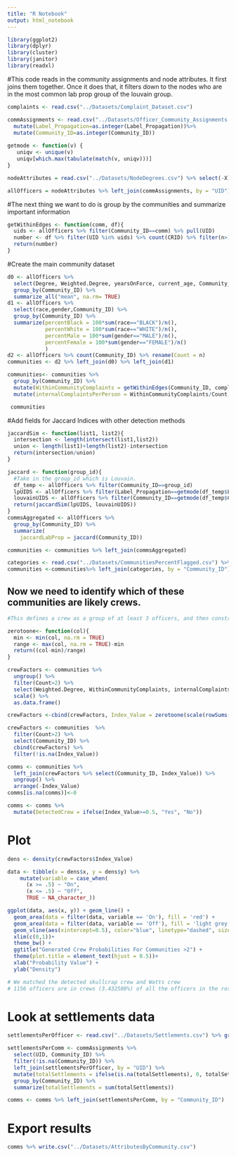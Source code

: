 ```yaml
---
title: "R Notebook"
output: html_notebook
---
```


```r
library(ggplot2)
library(dplyr)
library(cluster)
library(janitor)
library(readxl)
```

#This code reads in the community assignments and node attributes. It first joins them together. Once it does that, it filters down to the nodes who are in the most common lab prop group of the louvain group. 

```r
complaints <- read.csv("../Datasets/Complaint_Dataset.csv")

commAssignments <- read.csv("../Datasets/Officer_Community_Assignments.csv", stringsAsFactors = FALSE) %>% 
  mutate(Label_Propagation=as.integer(Label_Propagation))%>%
  mutate(Community_ID=as.integer(Community_ID))
  
getmode <- function(v) {
   uniqv <- unique(v)
   uniqv[which.max(tabulate(match(v, uniqv)))]
}

nodeAttributes = read.csv("../Datasets/NodeDegrees.csv") %>% select(-X)

allOfficers = nodeAttributes %>% left_join(commAssignments, by = "UID")
```

#The next thing we want to do is group by the communities and summarize important information

```r
getWithinEdges <- function(comm, df){
  uids <- allOfficers %>% filter(Community_ID==comm) %>% pull(UID)
  number <- df %>% filter(UID %in% uids) %>% count(CRID) %>% filter(n>1) %>% nrow()
  return(number)
}
```

#Create the main community dataset
```r
d0 <- allOfficers %>% 
  select(Degree, Weighted.Degree, yearsOnForce, current_age, Community_ID) %>% 
  group_by(Community_ID) %>% 
  summarize_all("mean", na.rm= TRUE)
d1 <- allOfficers %>% 
  select(race,gender,Community_ID) %>% 
  group_by(Community_ID) %>% 
  summarize(percentBlack = 100*sum(race=="BLACK")/n(),
            percentWhite = 100*sum(race=="WHITE")/n(),
            percentMale = 100*sum(gender=="MALE")/n(),
            percentFemale = 100*sum(gender=="FEMALE")/n()
            )
d2 <- allOfficers %>% count(Community_ID) %>% rename(Count = n)
communities <- d2 %>% left_join(d0) %>% left_join(d1)

communities<- communities %>% 
  group_by(Community_ID) %>% 
  mutate(WithinCommunityComplaints = getWithinEdges(Community_ID, complaints)) %>% 
  mutate(internalComplaintsPerPerson = WithinCommunityComplaints/Count)

 communities
```

#Add fields for Jaccard Indices with other detection methods
```r
jaccardSim <- function(list1, list2){
  intersection <- length(intersect(list1,list2))
  union <- length(list1)+length(list2)-intersection
  return(intersection/union)
}

jaccard <- function(group_id){
  #Take in the group_id which is Louvain.
  df_temp <- allOfficers %>% filter(Community_ID==group_id)
  lpUIDS <- allOfficers %>% filter(Label_Propagation==getmode(df_temp$Label_Propagation)) %>% pull(UID)
  louvainUIDS <- allOfficers %>% filter(Community_ID==getmode(df_temp$Community_ID)) %>% pull(UID)
  return(jaccardSim(lpUIDS, louvainUIDS))
}
commsAggregated <- allOfficers %>% 
  group_by(Community_ID) %>% 
  summarize(
    jaccardLabProp = jaccard(Community_ID))

communities <- communities %>% left_join(commsAggregated)
```

```r
categories <- read.csv("../Datasets/CommunitiesPercentFlagged.csv") %>% select(-X)
communities <-communities%>% left_join(categories, by = "Community_ID")
```


## Now we need to identify which of these communities are likely crews.

```r
#This defines a crew as a group of at least 3 officers, and then constructs an index using features that correspond to crew likelihood (which are appropriately scaled)

zerotoone<- function(col){
  min <- min(col, na.rm = TRUE)
  range <- max(col, na.rm = TRUE)-min
  return((col-min)/range)
}

crewFactors <- communities %>% 
  ungroup() %>% 
  filter(Count>2) %>% 
  select(Weighted.Degree, WithinCommunityComplaints, internalComplaintsPerPerson, jaccardLabProp, percentFlagged) %>% 
  scale() %>% 
  as.data.frame()

crewFactors <-cbind(crewFactors, Index_Value = zerotoone(scale(rowSums(crewFactors))))

crewFactors <- communities  %>% 
  filter(Count>2) %>%
  select(Community_ID) %>% 
  cbind(crewFactors) %>% 
  filter(!is.na(Index_Value))

comms <- communities %>% 
  left_join(crewFactors %>% select(Community_ID, Index_Value)) %>% 
  ungroup() %>% 
  arrange(-Index_Value)
comms[is.na(comms)]<-0

comms <- comms %>% 
  mutate(DetectedCrew = ifelse(Index_Value>=0.5, "Yes", "No"))


```

# Plot
```r
dens <- density(crewFactors$Index_Value)

data <- tibble(x = dens$x, y = dens$y) %>% 
    mutate(variable = case_when(
      (x >= .5) ~ "On",
      (x <= .5) ~ "Off",
      TRUE ~ NA_character_))

ggplot(data, aes(x, y)) + geom_line() +
  geom_area(data = filter(data, variable == 'On'), fill = 'red') + 
  geom_area(data = filter(data, variable == 'Off'), fill = 'light grey') +
  geom_vline(aes(xintercept=0.5), color="blue", linetype="dashed", size=1) +
  xlim(c(0,1))+
  theme_bw() + 
  ggtitle("Generated Crew Probabilities For Communities >2") + 
  theme(plot.title = element_text(hjust = 0.5))+
  xlab("Probability Value") + 
  ylab("Density")

# We matched the detected skullcrap crew and Watts crew
# 1156 officers are in crews (3.432508%) of all the officers in the roster+complaint datasets
```

# Look at settlements data
```r
settlementsPerOfficer <- read.csv("../Datasets/Settlements.csv") %>% group_by(UID) %>% summarize(totalSettlements = n()) %>% ungroup()

settlementsPerComm <- commAssignments %>% 
  select(UID, Community_ID) %>% 
  filter(!is.na(Community_ID)) %>% 
  left_join(settlementsPerOfficer, by = "UID") %>%
  mutate(totalSettlements = ifelse(is.na(totalSettlements), 0, totalSettlements)) %>% 
  group_by(Community_ID) %>% 
  summarize(totalSettlements = sum(totalSettlements))

comms <- comms %>% left_join(settlementsPerComm, by = "Community_ID")

```

# Export results
```r
comms %>% write.csv("../Datasets/AttributesByCommunity.csv")
```


